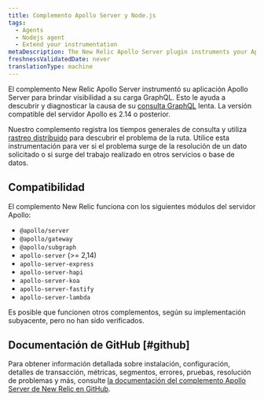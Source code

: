 ```yaml
---
title: Complemento Apollo Server y Node.js
tags:
  - Agents
  - Nodejs agent
  - Extend your instrumentation
metaDescription: The New Relic Apollo Server plugin instruments your Apollo Server applications to give visibility into your GraphQL payloads.
freshnessValidatedDate: never
translationType: machine
---
```


El complemento New Relic Apollo Server instrumentó su aplicación Apollo Server para brindar visibilidad a su carga GraphQL. Esto le ayuda a descubrir y diagnosticar la causa de su [consulta GraphQL](/docs/apis/nerdgraph/get-started/introduction-new-relic-nerdgraph) lenta. La versión compatible del servidor Apollo es 2.14 o posterior.

Nuestro complemento registra los tiempos generales de consulta y utiliza [rastreo distribuido](/docs/understand-dependencies/distributed-tracing/get-started/how-new-relic-distributed-tracing-works) para descubrir el problema de la ruta. Utilice esta instrumentación para ver si el problema surge de la resolución de un dato solicitado o si surge del trabajo realizado en otros servicios o base de datos.

## Compatibilidad

El complemento New Relic funciona con los siguientes módulos del servidor Apollo:

* `@apollo/server`
* `@apollo/gateway`
* `@apollo/subgraph`
* `apollo-server` (>= 2,14)
* `apollo-server-express`
* `apollo-server-hapi`
* `apollo-server-koa`
* `apollo-server-fastify`
* `apollo-server-lambda`

Es posible que funcionen otros complementos, según su implementación subyacente, pero no han sido verificados.

## Documentación de GitHub [#github]

Para obtener información detallada sobre instalación, configuración, detalles de transacción, métricas, segmentos, errores, pruebas, resolución de problemas y más, consulte [la documentación del complemento Apollo Server de New Relic en GitHub](https://github.com/newrelic/newrelic-node-apollo-server-plugin/blob/main/README.md).
